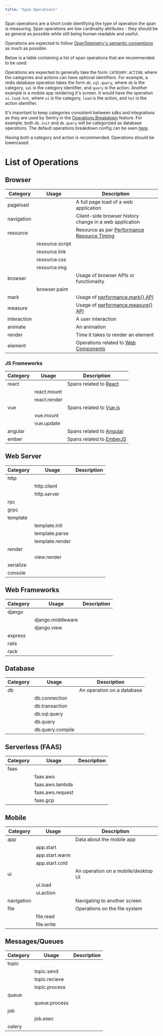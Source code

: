 ```yaml
---
title: "Span Operations"
---
```


Span operations are a short code identifying the type of operation the span is measuring. Span operations are low cardinality attributes - they should be as general as possible while still being human readable and useful.

Operations are expected to follow [OpenTelemetry's semantic conventions](https://github.com/open-telemetry/opentelemetry-specification/blob/main/specification/trace/semantic_conventions/README.md) as much as possible.

Below is a table containing a list of span operations that are recommended to be used.

Operations are expected to generally take the form: `CATEGORY.ACTION`, where the categories and actions can have optional identifiers. For example, a redis database operation takes the form `db.sql.query`, where `db` is the category, `sql` is the category identifier, and `query` is the action. Another example is a mobile app rendering it's screen. It would have the operation `ui.load.hot`, where `ui` is the category, `load` is the action, and `hot` is the action identifier.

It's important to keep categories consistent between sdks and integrations as they are used by Sentry in the [Operations Breakdown](https://docs.sentry.io/product/sentry-basics/tracing/event-detail/#operations-breakdown) feature. For example, both `db.init` and `db.query` will be categorized as database operations. The default operations breakdown config can be seen [here](https://github.com/getsentry/sentry/blob/809b7fe54c6f06cc1e4c503cf83ded896472a011/src/sentry/projectoptions/defaults.py#L74).

Having both a category and action is recommended. Operations should be lowercased.

# List of Operations

## Browser

| Category    | Usage           | Description                                                                                                         |
| ----------- | --------------- | ------------------------------------------------------------------------------------------------------------------- |
| pageload    |                 | A full page load of a web application                                                                               |
| navigation  |                 | Client-side browser history change in a web application                                                             |
| resource    |                 | Resource as per [Performance Resource Timing](https://w3c.github.io/resource-timing/#sec-performanceresourcetiming) |
|             | resource.script |                                                                                                                     |
|             | resource.link   |                                                                                                                     |
|             | resource.css    |                                                                                                                     |
|             | resource.img    |                                                                                                                     |
| browser     |                 | Usage of browser APIs or functionality                                                                              |
|             | browser.paint   |                                                                                                                     |
| mark        |                 | Usage of [performance.mark() API](https://developer.mozilla.org/en-US/docs/Web/API/Performance/mark)                |
| measure     |                 | Usage of [performance.measure() API](https://developer.mozilla.org/en-US/docs/Web/API/Performance/measure)          |
| interaction |                 | A user interaction                                                                                                  |
| animate     |                 | An animation                                                                                                        |
| render      |                 | Time it takes to render an element                                                                                  |
| element     |                 | Operations related to [Web Components](https://developer.mozilla.org/en-US/docs/Web/Web_Components)                 |

### JS Frameworks

| Category | Usage        | Description                                      |
| -------- | ------------ | ------------------------------------------------ |
| react    |              | Spans related to [React](https://reactjs.org/)   |
|          | react.mount  |                                                  |
|          | react.render |                                                  |
| vue      |              | Spans related to [Vue.js](https://vuejs.org/)    |
|          | vue.mount    |                                                  |
|          | vue.update   |                                                  |
| angular  |              | Spans related to [Angular](https://angular.io/)  |
| ember    |              | Spans related to [EmberJS](https://emberjs.com/) |

## Web Server

| Category  | Usage           | Description |
| --------- | --------------- | ----------- |
| http      |                 |             |
|           | http.client     |             |
|           | http.server     |             |
| rpc       |                 |             |
| grpc      |                 |             |
| template  |                 |             |
|           | template.init   |             |
|           | template.parse  |             |
|           | template.render |             |
| render    |                 |             |
|           | view.render     |             |
| serialize |                 |             |
| console   |                 |             |

## Web Frameworks

| Category | Usage             | Description |
| -------- | ----------------- | ----------- |
| django   |                   |             |
|          | django.middleware |             |
|          | django.view       |             |
| express  |                   |             |
| rails    |                   |             |
| rack     |                   |             |

## Database

| Category | Usage            | Description                |
| -------- | ---------------- | -------------------------- |
| db       |                  | An operation on a database |
|          | db.connection    |                            |
|          | db.transaction   |                            |
|          | db.sql.query     |                            |
|          | db.query         |                            |
|          | db.query.compile |                            |

## Serverless (FAAS)

| Category | Usage            | Description |
| -------- | ---------------- | ----------- |
| faas     |                  |             |
|          | faas.aws         |             |
|          | faas.aws.lambda  |             |
|          | faas.aws.request |             |
|          | faas.gcp         |             |

## Mobile

| Category   | Usage          | Description                         |
| ---------- | -------------- | ----------------------------------- |
| app        |                | Data about the mobile app           |
|            | app.start      |                                     |
|            | app.start.warm |                                     |
|            | app.start.cold |                                     |
| ui         |                | An operation on a mobile/desktop UI |
|            | ui.load        |                                     |
|            | ui.action      |                                     |
| navigation |                | Navigating to another screen        |
| file       |                | Operations on the file system       |
|            | file.read      |                                     |
|            | file.write     |                                     |

## Messages/Queues

| Category | Usage         | Description |
| -------- | ------------- | ----------- |
| topic    |               |             |
|          | topic.send    |             |
|          | topic.recieve |             |
|          | topic.process |             |
| queue    |               |             |
|          | queue.process |             |
| job      |               |             |
|          | job.exec      |             |
| celery   |               |             |
